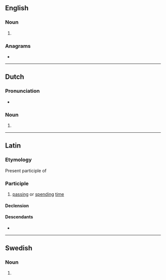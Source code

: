 {{also|Degens}}
==English==

===Noun===
{{head|en|noun form}}

# {{plural of|en|degen}}

===Anagrams===
* {{anagrams|en|a=deegns|snedge}}

----

==Dutch==

===Pronunciation===
* {{audio|nl|Nl-degens.ogg|Audio}}

===Noun===
{{head|nl|noun form}}

# {{nl-noun form of|pl|degen}}

----

==Latin==

===Etymology===
Present participle of {{m|la|dēgō}}

===Participle===
{{la-part|dēgēns}}

# [[passing]] or [[spending]] [[time]]

====Declension====
{{la-adecl|dēgēns<3-P+>}}

====Descendants====
* {{desc|it|degente|bor=1}}

----

==Swedish==

===Noun===
{{head|sv|noun form}}

# {{sv-noun-form-def-gen|deg}}